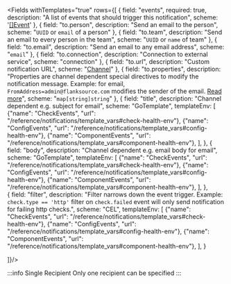 <Fields withTemplates="true" rows={[
  {
    field: "events",
    required: true,
    description: "A list of events that should trigger this notification",
    scheme: '[[]Event](./events)'
  },
  {
    field: "to.person",
    description: "Send an email to the person",
    scheme: "`UUID` or `email` of a person"
  },
  {
    field: "to.team",
    description: "Send an email to every person in the team",
    scheme: "`UUID` or `name` of team"
  },
  {
    field: "to.email",
    description: "Send an email to any email address",
    scheme: "`email`"
  },
  {
    field: "to.connection",
    description: "Connection to external service",
    scheme: "connection"
  },
  {
    field: "to.url",
    description: "Custom notification URL",
    scheme: "[Channel](./channels)"
  },
  {
    field: "to.properties",
    description: "Properties are channel dependent special directives to modify the notification message. Example: for email, `FromAddress=admin@flanksource.com` modifies the sender of the email. [Read more](https://containrrr.dev/shoutrrr/v0.8/)",
    scheme: "`map[string]string`"
  },
  {
    field: "title",
    description: "Channel dependent e.g. subject for email",
    scheme: "GoTemplate",
    templateEnv: [
      {"name": "CheckEvents", "url": "/reference/notifications/template_vars#check-health-env"},
      {"name": "ConfigEvents", "url": "/reference/notifications/template_vars#config-health-env"},
      {"name": "ComponentEvents", "url": "/reference/notifications/template_vars#component-health-env"},
    ],
  },
  {
    field: "body",
    description: "Channel dependent e.g. email body for email",
    scheme: "GoTemplate",
    templateEnv: [
      {"name": "CheckEvents", "url": "/reference/notifications/template_vars#check-health-env"},
      {"name": "ConfigEvents", "url": "/reference/notifications/template_vars#config-health-env"},
      {"name": "ComponentEvents", "url": "/reference/notifications/template_vars#component-health-env"},
    ],
  },  
  {
    field: "filter",
    description: "Filter narrows down the event trigger. Example: `check.type == 'http'` filter on `check.failed` event will only send notification for failing http checks.",
    scheme: "CEL",
    templateEnv: [
      {"name": "CheckEvents", "url": "/reference/notifications/template_vars#check-health-env"},
      {"name": "ConfigEvents", "url": "/reference/notifications/template_vars#config-health-env"},
      {"name": "ComponentEvents", "url": "/reference/notifications/template_vars#component-health-env"},
    ],
  }

]}/>

:::info Single Recipient
Only one recipient can be specified
:::
